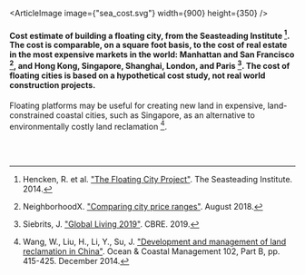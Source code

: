 

<div className={`${site}-background-gradient`}>


<ArticleImage image={"sea_cost.svg"} width={900} height={350} />
#### Cost estimate of building a floating city, from the Seasteading Institute [^{"Hencken2014"}]. The cost is comparable, on a square foot basis, to the cost of real estate in the most expensive markets in the world: Manhattan and San Francisco [^{"NeighborhoodX2017"}], and Hong Kong, Singapore, Shanghai, London, and Paris [^{"Siebrits2019"}]. The cost of floating cities is based on a hypothetical cost study, not real world construction projects.

[^{"Hencken2014"}]: Hencken, R. et al. ["The Floating City Project"](http://www.seasteading.org/wp-content/uploads/2015/12/Floating-City-Project-Report-4_25_2014.pdf). The Seasteading Institute. 2014.
[^{"NeighborhoodX2017"}]: NeighborhoodX. ["Comparing city price ranges"](http://www.neighborhoodx.com/landlording_data?value=median&city=Comparing%20city%20price%20ranges_consolidated_August2018). August 2018.
[^{"Siebrits2019"}]: Siebrits, J. ["Global Living 2019"](https://www.cbreresidential.com/uk/en-GB/content/global-living-2019). CBRE. 2019.

Floating platforms may be useful for creating new land in expensive, land-constrained coastal cities, such as Singapore, as an alternative to environmentally costly land reclamation [^{"wangW2014"}].

[^{"wangW2014"}]: Wang, W., Liu, H., Li, Y., Su, J. ["Development and management of land reclamation in China"](https://www.sciencedirect.com/science/article/abs/pii/S0964569114000696). Ocean & Coastal Management 102, Part B, pp. 415-425. December 2014.

<FloatingUrbanDevSolution />

<br></br>
</div>
